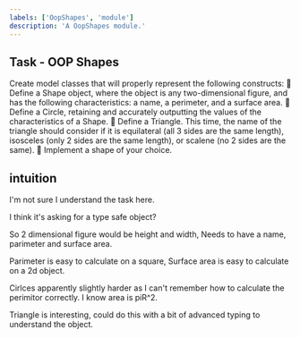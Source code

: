 ```yaml
---
labels: ['OopShapes', 'module']
description: 'A OopShapes module.'
---
```


## Task - OOP Shapes
Create model classes that will properly represent the following constructs:
 Define a Shape object, where the object is any two-dimensional figure, and has the following
characteristics: a name, a perimeter, and a surface area.
 Define a Circle, retaining and accurately outputting the values of the characteristics of a
Shape.
 Define a Triangle. This time, the name of the triangle should consider if it is equilateral (all 3
sides are the same length), isosceles (only 2 sides are the same length), or scalene (no 2
sides are the same).
 Implement a shape of your choice.

## intuition

I'm not sure I understand the task here.

I think it's asking for a type safe object?

So 2 dimensional figure would be height and width,
Needs to have a name, parimeter and surface area.

Parimeter is easy to calculate on a square,
Surface area is easy to calculate on a 2d object.

Cirlces apparently slightly harder as I can't remember how to calculate the perimitor correctly. I know area is piR^2.

Triangle is interesting, could do this with a bit of advanced typing to understand the object.



